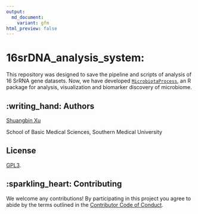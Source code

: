 ```yaml
---
output: 
  md_document:
    variant: gfm
html_preview: false
---
```


<!-- README.md is generated from README.Rmd. Please edit that file -->

# 16srDNA_analysis_system: 

This repository was designed to save the pipeline and scripts of analysis of 16 SrRNA gene datasets. Now, we have developed [`MicrobiotaProcess`](https://github.com/YuLab-SMU/MicrobiotaProcess), an R package for analysis, visualization and biomarker discovery of microbiome.

## :writing_hand: Authors

[Shuangbin Xu](https://github.com/xiangpin)

School of Basic Medical Sciences, Southern Medical University

## License

[GPL3](./LICENSE.md).

## :sparkling_heart: Contributing

We welcome any contributions! By participating in this project you agree to abide 
by the terms outlined in the [Contributor Code of Conduct](CONDUCT.md).
